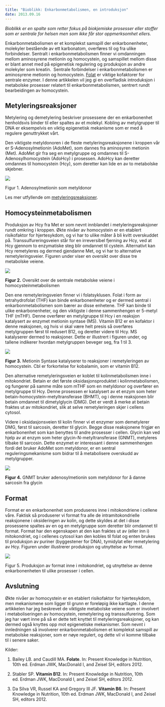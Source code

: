 ```yaml
---
title: "Bioblikk: Enkarbonmetabolismen, en introduksjon"
date: 2013.09.16
---
```


*Bioblikk er en spalte som retter fokus på biokjemiske prosesser eller stoffer som er sentrale for helsen men som ikke får stor oppmerksomhet ellers.*

Enkarbonmetabolismen er et komplekst samspill der enkarbonenheter, molekyler bestående av ett karbonatom, overføres til og fra ulike forbindelser. Sentralt i enkarbonmetabolismen finner vi omdanningen mellom aminosyrene metionin og homocystein, og samspillet mellom disse er blant annet med på epigenetisk regulering og produksjon av andre molekyler som kreatin.  Sentrale forbindelser i enkarbonmetabolismen er aminosyrene metionin og homocystein. [Folat](naeringsstoffer/folat.qmd) er viktige kofaktorer for sentrale enzymer. I denne artikkelen vil jeg gi en overfladisk introduksjon i metabolske prosesser relatert til enkarbonmetabolismen, sentrert rundt bearbeidingen av homocystein.

## Metyleringsreaksjoner

Metylering og demetylering beskriver prosessene der en enkarbonenhet henholdsvis binder til eller spaltes av et molekyl. Kobling av metylgrupper til DNA er eksempelvis en viktig epigenetisk mekanisme som er med å regulere genuttrykket vårt.

Den viktigste metyldonoren i de fleste metyleringsreaksjonene i kroppen vår er S-Adenosylmetionin (AdoMet), som dannes fra aminosyren metionin (Met). AdoMet gir fra seg en metylgruppe og omdannes til S-Adenosylhomocystein (AdoHcy) i prosessen. AdoHcy kan deretter omdannes til homocystein (Hcy), som deretter kan lide en av to metabolske skjebner.

![](images/clipboard-126528648.png)

Figur 1. Adenosylmetionin som metyldonor

Les mer utfyllende om [metyleringsreaksjoner](brokenlink/bioblikk-metyleringssyklus/).

## Homocysteinmetabolismen

Produksjon av Hcy fra Met er som nevnt innblandet i metyleringsreaksjoner rundt omkring i kroppen. Økte nivåer av homocystein er en etablert risikofaktor for hjertesykdom, og vi har to ulike måter å bli kvitt overskuddet på. Transsulfureringsveien står for en irreversibel fjerning av Hcy, ved at Hcy gjennom to enzymatiske steg blir omdannet til cystein. Alternativt kan Hcy remetyleres og dermed gjendanne Met, og vi har to alternative remetyleringsveier. Figuren under viser en oversikt over disse tre metabolske veiene.

![](images/clipboard-1117609803.png)

**Figur 2.** Oversikt over de sentrale metabolske veiene i homocysteinmetabolismen

Den ene remetyleringsveien finner vi i folatsyklusen. Folat i form av tetrahydrofolat (THF) kan binde enkarbonenheter og er dermed sentral i enkarbonmetabolismen som bærer av disse enhetene. THF kan binde til ulike enkarbonenheter, og den viktigste i denne sammenhengen er 5-metyl THF (mTHF). Denne overfører en metylgruppe til Hcy i en reaksjon katalysert av enzymet metionin syntase (MS). Vitamin B12 er en kofaktor i denne reaksjonen, og hvis vi skal være helt presis så overføres metylgruppen først til redusert B12, og deretter videre til Hcy. MS katalyserer dermed to reaksjoner. Dette er illustrert i figuren under, og tallene indikerer hvordan metylgruppen beveger seg, fra 1 til 3.

![](images/clipboard-2214595968.png)

**Figur 3.** Metionin Syntase katalyserer to reaksjoner i remetyleringen av homocystein. Cbl er forkortelse for kobalamin, som er vitamin B12.

Den alternative remetyleringsveien er koblet til kolinmetabolismen inne i mitokondriet. Betain er det første oksidasjonsproduktet i kolinmetabolismen, og fungerer på samme måte som mTHF som en metyldonor og overfører en metylgruppe til Hcy. Denne prosessen er katalysert av et enzym som heter betain-homocystein-metyltransferase (BHMT), og i denne reaksjonen blir betain omdannet til dimetylglycin (DMG). Det er verdt å merke at betain fraktes ut av mitokondriet, slik at selve remetyleringen skjer i cellens cytosol.

Videre i oksidasjonsveien til kolin finner vi et enzymer som demetylerer DMG, først til sarcosin, deretter til glycin. Begge disse reaksjonene frigjør en enkarbonenhet som kan benyttes til andre prosesser i cellen. Glycin kan ved hjelp av at enzym som heter glycin-N-metyltransferase (GNMT), metyleres tilbake til sarcosin. Dette enzymet er interessant i denne sammenhengen fordi det bruker AdoMet som metyldonor, er en sentral reguleringsmekanisme som bidrar til å metabolisere overskudd av metylgrupper.

![](images/clipboard-1177024125.png)

**Figur 4.** GNMT bruker adenosylmetionin som metyldonor for å danne sarcosin fra glycin

## Format

Format er en enkarbonenhet som produseres inne i mitokondriene i cellene våre. Faktisk så produserer vi format fra alle de intramitokondrielle reaksjonene i oksideringen av kolin, og dette skyldes at det i disse prosessene spaltes av en og en metylgruppe som deretter blir omdannet til format. Format har den egenskapen at den kan fraktes ut av (eller inn i) mitokondriet, og i cellenes cytosol kan den kobles til folat og enten brukes til produksjon av puriner (byggestener for DNA), tymidylat eller remetylering av Hcy. Figuren under illustrerer produksjon og utnyttelse av format.

![](images/clipboard-1034636977.png)

Figur 5. Produksjon av format inne i mitokondriet, og utnyttelse av denne enkarbonenheten til ulike prosesser i cellen.

## Avslutning

Økte nivåer av homocystein er en etablert risikofaktor for hjertesykdom, men mekanismene som ligger til grunn er foreløpig ikke kartlagte. I denne artikkelen har jeg beskrevet de viktigste metabolske veiene som er involvert i metaboliseringen av homocystein, remetylering og transsulfurering. Som jeg har vært inne på så er dette tett knyttet til metyleringsreaksjoner, og kan dermed også knyttes opp mot epigenetiske mekanismer. Som nevnt i innledningen så involverer enkarbonmetabolismen et komplekst samspill av metabolske reaksjoner, som er nøye regulert, og dette vil vi komme tilbake til i senere saker.

Kilder:

1.  Bailey LB. and Caudill MA. **Folate**. In: Present Knowledge in Nutrition, 10th ed. Erdman JWK, MacDonald I, and Zeisel SH, editors 2012.

2.  Stabler SP. **Vitamin B12**. In: Present Knowledge in Nutrition, 10th ed. Erdman JWK, MacDonald I, and Zeisel SH, editors 2012.

3.  Da Silva VR, Russel KA and Gregory III JF. **Vitamin B6**. In: Present Knowledge in Nutrition, 10th ed. Erdman JWK, MacDonald I, and Zeisel SH, editors 2012.
